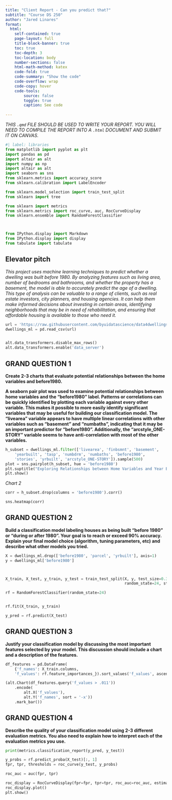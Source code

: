 ```yaml
---
title: "Client Report - Can you predict that?"
subtitle: "Course DS 250"
author: "Jared Linares"
format:
  html:
    self-contained: true
    page-layout: full
    title-block-banner: true
    toc: true
    toc-depth: 3
    toc-location: body
    number-sections: false
    html-math-method: katex
    code-fold: true
    code-summary: "Show the code"
    code-overflow: wrap
    code-copy: hover
    code-tools:
        source: false
        toggle: true
        caption: See code
    
---
```


_THIS `.qmd` FILE SHOULD BE USED TO WRITE YOUR REPORT.  YOU WILL NEED TO COMPILE THE REPORT INTO A `.html` DOCUMENT AND SUBMIT IT ON CANVAS._

```python
#| label: libraries
from matplotlib import pyplot as plt
import pandas as pd 
import altair as alt 
import numpy as np 
import altair as alt
import seaborn as sns
from sklearn.metrics import accuracy_score
from sklearn.calibration import LabelEncoder

from sklearn.model_selection import train_test_split
from sklearn import tree

from sklearn import metrics
from sklearn.metrics import roc_curve, auc, RocCurveDisplay
from sklearn.ensemble import RandomForestClassifier



from IPython.display import Markdown
from IPython.display import display
from tabulate import tabulate
```


## Elevator pitch

_This project uses machine learning techniques to predict whether a dwelling was built before 1980. By analyzing features such as living area, number of bedrooms and bathrooms, and whether the property has a basement, the model is able to accurately predict the age of a dwelling. This type of analysis can be valuable to a range of clients, such as real estate investors, city planners, and housing agencies. It can help them make informed decisions about investing in certain areas, identifying neighborhoods that may be in need of rehabilitation, and ensuring that affordable housing is available to those who need it._


```python


url = 'https://raw.githubusercontent.com/byuidatascience/data4dwellings/master/data-raw/dwellings_ml/dwellings_ml.csv'
dwellings_ml = pd.read_csv(url)


alt.data_transformers.disable_max_rows()
alt.data_transformers.enable('data_server')


```


## GRAND QUESTION 1

__Create 2-3 charts that evaluate potential relationships between the home variables and before1980.__

__A seaborn pair plot was used to examine potential relationships between home variables and the "before1980" label. Patterns or correlations can be quickly identified by plotting each variable against every other variable. This makes it possible to more easily identify significant variables that may be useful for building our classification model. The "livearea" variable appears to have multiple linear correlations with other variables such as "basement" and "numbaths", indicating that it may be an important predictor for "before1980". Additionally, the "arcstyle_ONE-STORY" variable seems to have anti-correlation with most of the other variables.__

```python

h_subset = dwellings_ml.filter(['livearea', 'finbsmnt', 'basement', 
    'yearbuilt', 'tasp', 'numbdrm', 'numbaths', 'before1980',
    'stories', 'yrbuilt', 'arcstyle_ONE-STORY']).sample(500)
plot = sns.pairplot(h_subset, hue = 'before1980')
plt.suptitle("Exploring Relationships between Home Variables and Year Built: A Machine Learning Approach to Predicting Pre-1980 Homes in Denver, Colorado")
plt.show()


```

_Chart 2_

```python


corr = h_subset.drop(columns = 'before1980').corr()

sns.heatmap(corr)

```


## GRAND QUESTION 2

__Build a classification model labeling houses as being built “before 1980” or “during or after 1980”. Your goal is to reach or exceed 90% accuracy. Explain your final model choice (algorithm, tuning parameters, etc) and describe what other models you tried.__


```python

X = dwellings_ml.drop(['before1980', 'parcel', 'yrbuilt'], axis=1)
y = dwellings_ml['before1980']



X_train, X_test, y_train, y_test = train_test_split(X, y, test_size=0.3,
                                                    random_state=24, stratify=y)

rf = RandomForestClassifier(random_state=24)


rf.fit(X_train, y_train)

y_pred = rf.predict(X_test)

```


## GRAND QUESTION 3

__Justify your classification model by discussing the most important features selected by your model. This discussion should include a chart and a description of the features.__

```python

df_features = pd.DataFrame(
    {'f_names': X_train.columns, 
    'f_values': rf.feature_importances_}).sort_values('f_values', ascending = False)

(alt.Chart(df_features.query('f_values > .011'))
    .encode(
        alt.X('f_values'),
        alt.Y('f_names', sort = '-x'))
    .mark_bar())

```



## GRAND QUESTION 4

__Describe the quality of your classification model using 2-3 different evaluation metrics. You also need to explain how to interpret each of the evaluation metrics you use.__

```python
print(metrics.classification_report(y_pred, y_test))
```



```python

y_probs = rf.predict_proba(X_test)[:, 1]
fpr, tpr, thresholds = roc_curve(y_test, y_probs)

roc_auc = auc(fpr, tpr)

roc_display = RocCurveDisplay(fpr=fpr, tpr=tpr, roc_auc=roc_auc, estimator_name='Random Forest Classifier')
roc_display.plot()
plt.show()

```



